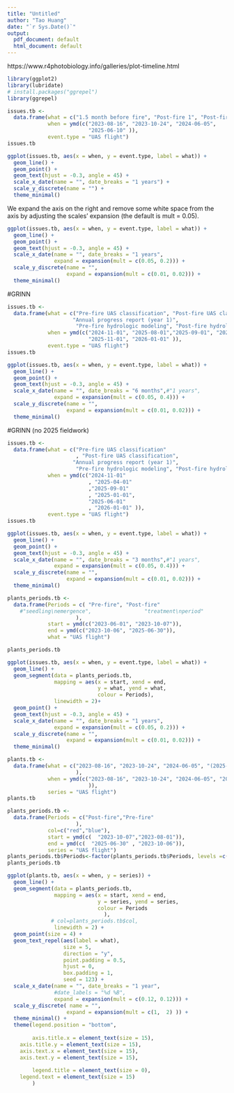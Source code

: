 ```yaml
---
title: "Untitled"
author: "Tao Huang"
date: "`r Sys.Date()`"
output:
  pdf_document: default
  html_document: default
---
```


https://www.r4photobiology.info/galleries/plot-timeline.html

```r
library(ggplot2)
library(lubridate)
# install.packages("ggrepel")
library(ggrepel)
```

```r
issues.tb <-
  data.frame(what = c("1.5 month before fire", "Post-fire 1", "Post-fire 2", " (Post-fire 3) "),
             when = ymd(c("2023-08-16", "2023-10-24", "2024-06-05",
                          "2025-06-10" )),
             event.type = "UAS flight")
issues.tb
```

```r
ggplot(issues.tb, aes(x = when, y = event.type, label = what)) +
  geom_line() +
  geom_point() +
  geom_text(hjust = -0.3, angle = 45) +
  scale_x_date(name = "", date_breaks = "1 years") +
  scale_y_discrete(name = "") +
  theme_minimal()
```

We expand the  axis on the right and remove some white space from the  axis by adjusting the scales’ expansion (the default is mult = 0.05).
```r
ggplot(issues.tb, aes(x = when, y = event.type, label = what)) +
  geom_line() +
  geom_point() +
  geom_text(hjust = -0.3, angle = 45) +
  scale_x_date(name = "", date_breaks = "1 years",
               expand = expansion(mult = c(0.05, 0.2))) +
  scale_y_discrete(name = "",
                   expand = expansion(mult = c(0.01, 0.02))) +
  theme_minimal()
```

#GRINN
```r
issues.tb <-
  data.frame(what = c("Pre-fire UAS classification", "Post-fire UAS classification",
                     "Annual progress report (year 1)",
                      "Pre-fire hydrologic modeling", "Post-fire hydrologic modeling", "Final report"),
             when = ymd(c("2024-11-01", "2025-08-01","2025-09-01", "2025-01-01",
                          "2025-11-01", "2026-01-01" )),
             event.type = "UAS flight")
issues.tb

ggplot(issues.tb, aes(x = when, y = event.type, label = what)) +
  geom_line() +
  geom_point() +
  geom_text(hjust = -0.3, angle = 45) +
  scale_x_date(name = "", date_breaks = "6 months",#"1 years",
               expand = expansion(mult = c(0.05, 0.4))) +
  scale_y_discrete(name = "",
                   expand = expansion(mult = c(0.01, 0.02))) +
  theme_minimal()


```

#GRINN (no 2025 fieldwork)
```r
issues.tb <-
  data.frame(what = c("Pre-fire UAS classification"
                      , "Post-fire UAS classification",
                     "Annual progress report (year 1)",
                      "Pre-fire hydrologic modeling", "Post-fire hydrologic modeling", "Final report"),
             when = ymd(c("2024-11-01"
                          , "2025-04-01"
                          ,"2025-09-01"
                          , "2025-01-01",
                          "2025-06-01"
                          , "2026-01-01" )),
             event.type = "UAS flight")
issues.tb

ggplot(issues.tb, aes(x = when, y = event.type, label = what)) +
  geom_line() +
  geom_point() +
  geom_text(hjust = -0.3, angle = 45) +
  scale_x_date(name = "", date_breaks = "3 months",#"1 years",
               expand = expansion(mult = c(0.05, 0.4))) +
  scale_y_discrete(name = "",
                   expand = expansion(mult = c(0.01, 0.02))) +
  theme_minimal()


```


```r
plants_periods.tb <-
  data.frame(Periods = c( "Pre-fire", "Post-fire"
    #"seedling\nemergence",                 "treatment\nperiod"
                      ),
             start = ymd(c("2023-06-01", "2023-10-07")),
             end = ymd(c("2023-10-06", "2025-06-30")),
             what = "UAS flight")

plants_periods.tb
```

```r
ggplot(issues.tb, aes(x = when, y = event.type, label = what)) +
  geom_line() +
  geom_segment(data = plants_periods.tb,
               mapping = aes(x = start, xend = end,
                             y = what, yend = what,
                             colour = Periods),
               linewidth = 2)+
  geom_point() +
  geom_text(hjust = -0.3, angle = 45) +
  scale_x_date(name = "", date_breaks = "1 years",
               expand = expansion(mult = c(0.05, 0.2))) +
  scale_y_discrete(name = "",
                   expand = expansion(mult = c(0.01, 0.02))) +
  theme_minimal()

```

```r
plants.tb <-
  data.frame(what = c("2023-08-16", "2023-10-24", "2024-06-05", "(2025-06)"
                      ),
             when = ymd(c("2023-08-16", "2023-10-24", "2024-06-05", "2025-06-01"
                          )),
             series = "UAS flight")
plants.tb
```

```r
plants_periods.tb <-
  data.frame(Periods = c("Post-fire","Pre-fire"
                      ),
             col=c("red","blue"),
             start = ymd(c(  "2023-10-07","2023-08-01")),
             end = ymd(c(  "2025-06-30" , "2023-10-06")),
             series = "UAS flight")
plants_periods.tb$Periods<-factor(plants_periods.tb$Periods, levels =c( "Pre-fire" , "Post-fire") )
plants_periods.tb
```


```r
ggplot(plants.tb, aes(x = when, y = series)) +
  geom_line() +
  geom_segment(data = plants_periods.tb,
               mapping = aes(x = start, xend = end,
                             y = series, yend = series,
                             colour = Periods  
                               ),
              # col=plants_periods.tb$col,
               linewidth = 2) +
  geom_point(size = 4) +
  geom_text_repel(aes(label = what),
                  size = 5,
                  direction = "y",
                  point.padding = 0.5,
                  hjust = 0,
                  box.padding = 1,
                  seed = 123) +
  scale_x_date(name = "", date_breaks = "1 year",
               #date_labels = "%d %B",
               expand = expansion(mult = c(0.12, 0.12))) +
  scale_y_discrete( name = "",
                   expand = expansion(mult = c(1,  2) )) +
  theme_minimal() +
  theme(legend.position = "bottom",
        
        axis.title.x = element_text(size = 15),
    axis.title.y = element_text(size = 15),
    axis.text.x = element_text(size = 15),
    axis.text.y = element_text(size = 15),
    
        legend.title = element_text(size = 0),
    legend.text = element_text(size = 15)
        )
```
